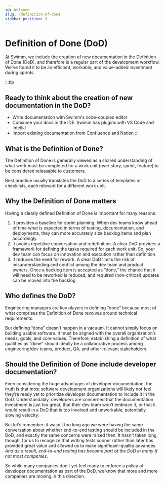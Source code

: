 ```yaml
---
id: Welcome
slug: /definition-of-done
sidebar_position: 9
---
```


# Definition of Done (DoD)

At Swimm, we include the creation of new documentation in the Definition of Done (DoD), and therefore is a regular part of the development workflow. We've found it to be an efficient, workable, and value-added investment during sprints.  

:::tip
## Ready to think about the creation of new documentation in the DoD?
* Write documentation with Swimm's code-coupled editor
* Consume your docs in the IDE. Swimm has plugins with VS Code and IntelliJ
* Import existing documentation from Confluence and Notion
:::

## What is the Definition of Done?

The Definition of Done is generally viewed as a shared understanding of what work must be completed for a work unit (user story, sprint, feature) to be considered releasable to customers. 

Best practice usually translates the DoD to a series of templates or checklists, each relevant for a different work unit.

## Why the Definition of Done matters

Having a clearly defined Definition of Done is important for many reasons:

1. It provides a baseline for sprint planning. When dev teams know ahead of time what is expected in terms of testing, documentation, and deployments, they can more accurately size backlog items and plan accordingly.
2. It avoids repetitive conversation and redefinition. A clear DoD provides a framework for defining the tasks required for each work unit. So, your dev team can focus on innovation and execution rather than definition.
3. It reduces the need for rework. A clear DoD limits the risk of misunderstanding and conflict among the dev team and product owners. Once a backlog item is accepted as “done,” the chance that it will need to be reworked is reduced, and required (non-critical) updates can be moved into the backlog.

## Who defines the DoD?
Engineering managers are key players in defining “done” because most of what comprises the Definition of Done revolves around technical requirements.

But defining “done” doesn’t happen in a vacuum. It cannot simply focus on building usable software. It must be aligned with the overall organization’s needs, goals, and core values. Therefore, establishing a definition of what qualifies as “done” should ideally be a collaborative process among engineering/dev teams, product, QA, and other relevant stakeholders.

## Should the Definition of Done include developer documentation?

Even considering the huge advantages of developer documentation, the truth is that most software development organizations will likely not feel they’re ready yet to prioritize developer documentation to include it in the DoD. Understandably, developers are concerned that the documentation investment is just too great, that their dev team won’t embrace it, or that it would result in a DoD that is too involved and unworkable, potentially slowing velocity.

But let’s remember: it wasn’t too long ago we were having the same conversation about whether end-to-end testing should be included in the DoD, and exactly the same concerns were raised then. It hasn’t taken long, though, for us to recognize that writing tests sooner rather than later has provided great value and allowed us to make significant-quality advances. *And as a result, end-to-end testing has become part of the DoD in many if not most companies*.

So while many companies don’t yet feel ready to enforce a policy of developer documentation as part of the DoD, we know that more and more companies are moving in this direction. 



